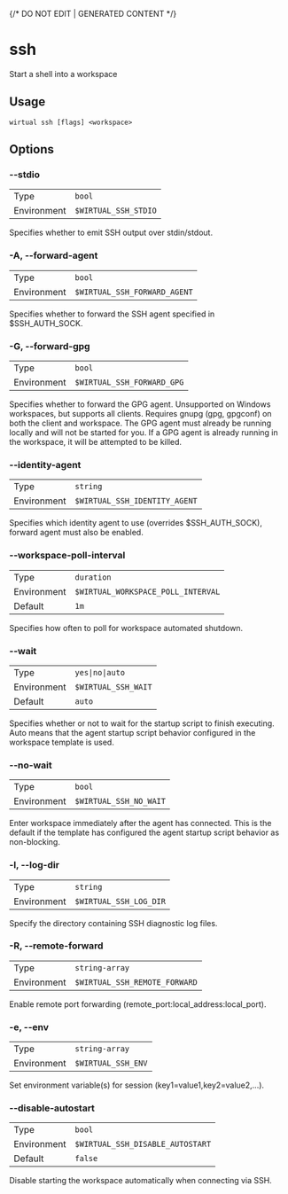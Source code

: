 {/* DO NOT EDIT | GENERATED CONTENT */}

# ssh

Start a shell into a workspace

## Usage

```console
wirtual ssh [flags] <workspace>
```

## Options

### --stdio

|             |                               |
| ----------- | ----------------------------- |
| Type        | <code>bool</code>             |
| Environment | <code>$WIRTUAL_SSH_STDIO</code> |

Specifies whether to emit SSH output over stdin/stdout.

### -A, --forward-agent

|             |                                       |
| ----------- | ------------------------------------- |
| Type        | <code>bool</code>                     |
| Environment | <code>$WIRTUAL_SSH_FORWARD_AGENT</code> |

Specifies whether to forward the SSH agent specified in $SSH_AUTH_SOCK.

### -G, --forward-gpg

|             |                                     |
| ----------- | ----------------------------------- |
| Type        | <code>bool</code>                   |
| Environment | <code>$WIRTUAL_SSH_FORWARD_GPG</code> |

Specifies whether to forward the GPG agent. Unsupported on Windows workspaces, but supports all clients. Requires gnupg (gpg, gpgconf) on both the client and workspace. The GPG agent must already be running locally and will not be started for you. If a GPG agent is already running in the workspace, it will be attempted to be killed.

### --identity-agent

|             |                                        |
| ----------- | -------------------------------------- |
| Type        | <code>string</code>                    |
| Environment | <code>$WIRTUAL_SSH_IDENTITY_AGENT</code> |

Specifies which identity agent to use (overrides $SSH_AUTH_SOCK), forward agent must also be enabled.

### --workspace-poll-interval

|             |                                             |
| ----------- | ------------------------------------------- |
| Type        | <code>duration</code>                       |
| Environment | <code>$WIRTUAL_WORKSPACE_POLL_INTERVAL</code> |
| Default     | <code>1m</code>                             |

Specifies how often to poll for workspace automated shutdown.

### --wait

|             |                              |
| ----------- | ---------------------------- |
| Type        | <code>yes\|no\|auto</code>   |
| Environment | <code>$WIRTUAL_SSH_WAIT</code> |
| Default     | <code>auto</code>            |

Specifies whether or not to wait for the startup script to finish executing. Auto means that the agent startup script behavior configured in the workspace template is used.

### --no-wait

|             |                                 |
| ----------- | ------------------------------- |
| Type        | <code>bool</code>               |
| Environment | <code>$WIRTUAL_SSH_NO_WAIT</code> |

Enter workspace immediately after the agent has connected. This is the default if the template has configured the agent startup script behavior as non-blocking.

### -l, --log-dir

|             |                                 |
| ----------- | ------------------------------- |
| Type        | <code>string</code>             |
| Environment | <code>$WIRTUAL_SSH_LOG_DIR</code> |

Specify the directory containing SSH diagnostic log files.

### -R, --remote-forward

|             |                                        |
| ----------- | -------------------------------------- |
| Type        | <code>string-array</code>              |
| Environment | <code>$WIRTUAL_SSH_REMOTE_FORWARD</code> |

Enable remote port forwarding (remote_port:local_address:local_port).

### -e, --env

|             |                             |
| ----------- | --------------------------- |
| Type        | <code>string-array</code>   |
| Environment | <code>$WIRTUAL_SSH_ENV</code> |

Set environment variable(s) for session (key1=value1,key2=value2,...).

### --disable-autostart

|             |                                           |
| ----------- | ----------------------------------------- |
| Type        | <code>bool</code>                         |
| Environment | <code>$WIRTUAL_SSH_DISABLE_AUTOSTART</code> |
| Default     | <code>false</code>                        |

Disable starting the workspace automatically when connecting via SSH.
